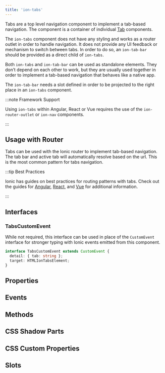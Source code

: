 ```yaml
---
title: 'ion-tabs'
---
```



<head>
  <title>Ion-Tabs: Tab-Based Component for App Top-Level Navigation</title>
  <meta
    name="description"
    content="Tabs are top-level components to implement tab-based navigation. Ion-tabs have no styling & work as router outlets for navigation that behaves like native apps."
  />
</head>


<EncapsulationPill type="shadow" />

Tabs are a top level navigation component to implement a tab-based navigation.
The component is a container of individual [Tab](tab.mdx) components.

The `ion-tabs` component does not have any styling and works as a router outlet in order to handle navigation. It does not provide any UI feedback or mechanism to switch between tabs. In order to do so, an `ion-tab-bar` should be provided as a direct child of `ion-tabs`.

Both `ion-tabs` and `ion-tab-bar` can be used as standalone elements. They don’t depend on each other to work, but they are usually used together in order to implement a tab-based navigation that behaves like a native app.

The `ion-tab-bar` needs a slot defined in order to be projected to the right place in an `ion-tabs` component.

:::note Framework Support

Using `ion-tabs` within Angular, React or Vue requires the use of the `ion-router-outlet` or `ion-nav` components.

:::

## Usage with Router

Tabs can be used with the Ionic router to implement tab-based navigation. The tab bar and active tab will automatically resolve based on the url. This is the most common pattern for tabs navigation.


<Router />

:::tip Best Practices

Ionic has guides on best practices for routing patterns with tabs. Check out the guides for [Angular](../angular/navigation.mdx#working-with-tabs), [React](../react/navigation.mdx#working-with-tabs), and [Vue](../vue/navigation.mdx#working-with-tabs) for additional information.

:::

## Interfaces

### TabsCustomEvent

While not required, this interface can be used in place of the `CustomEvent` interface for stronger typing with Ionic events emitted from this component.

```typescript
interface TabsCustomEvent extends CustomEvent {
  detail: { tab: string };
  target: HTMLIonTabsElement;
}
```

## Properties

<Props />

## Events

<Events />

## Methods

<Methods />

## CSS Shadow Parts

<Parts />

## CSS Custom Properties

<CustomProps />

## Slots

<Slots />
